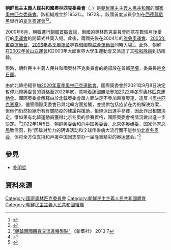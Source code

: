 {{noteTA
|G1=Country
|1=zh:北朝鮮; zh-cn:朝鲜; zh-tw:北韩; zh-hk:朝鮮; zh-sg:朝鲜;
|2=zh:南北韓; zh-cn:朝韩; zh-tw:南北韓; zh-hk:南北韓; zh-sg:朝韩;
}}

{{Infobox National Olympic Committee
| title = 朝鮮民主主義人民共和國<br/>奧林匹克委員會
| logo = Olympic Committee of the Democratic People's Republic of Korea logo.svg
| 國家或地區 = PRK
| 國家或地區編碼 = PRK
| 成立日期 = 1953年
| 加入國際奧委會 = 1957年
| 所屬成員 = OCA
| 總部 = {{DPRK-PRK}}平壤
| 會長 = [[金日国|金日国]]
| 秘書長 =
| 網頁 = 
}}

'''朝鮮民主主義人民共和國奧林匹克委員會'''（{{lang-en|Olympic Committee of the Democratic People's Republic of Korea}}、{{kor|k=조선민주주의인민공화국 올림픽 위원회|hj=朝鮮民主主義人民共和國 올림픽 委員會|名=北}}）是[[朝鮮民主主義人民共和國|朝鮮民主主義人民共和國]]的[[國家奧林匹克委員會|國家奧林匹克委員會]]。該組織成立於1953年。1972年，該國首度派員參加在[[西德|西德]][[慕尼黑|慕尼黑]]舉行的[[1972年夏季奧林匹克運動會|夏季奧運會]]<ref>{{Cite web |url=http://www.sports-reference.com/olympics/countries/PRK/ |title=North Korea |access-date=2014-02-02 |archive-url=https://web.archive.org/web/20081226190426/http://www.sports-reference.com/olympics/countries/PRK/ |archive-date=2008-12-26 |dead-url=yes }}</ref><ref>{{Cite news|url=https://www.koreaworldtimes.com/topics/news/7822/|script-title=ja:東京オリンピックで北朝鮮が金メダルを狙える競技とは？|newspaper=KoreaWorldTimes|date=2020-09-10|language=ja|accessdate=2020-09-19|archive-date=2020-12-25|archive-url=https://web.archive.org/web/20201225014853/https://www.koreaworldtimes.com/topics/news/7822/|dead-url=no}}</ref>。

2000年6月，朝韓進行[[朝韓首腦會談|朝韓首腦會談]]，兩國的奧林匹克委員會同意在數個月後舉行的[[2000年夏季奧林匹克運動會|奧運會]]的開幕式共同入場。此後，兩國先後在2004年的[[2004年夏季奧林匹克運動會|雅典奧運會]]、[[2005年東亞運動會|2005年東亞運動會]]、[[2006年冬季奧林匹克運動會|2006年冬季奧運會]]等數個國際[[綜合運動會|綜合運動會]]同時入場<ref>[http://news.xinhuanet.com/ziliao/2013-07/19/c_125033478.htm "朝韓兩國體育交流進程盤點"] {{Wayback|url=http://news.xinhuanet.com/ziliao/2013-07/19/c_125033478.htm |date=20140514133355 }} 《新華社》 2013 7</ref>。此外，朝鮮在[[2002年亞洲運動會|2002年釜山亞運會]]和2003年大邱世界大學生運動會又派遣了其[[朝鮮民主主義人民共和國啦啦隊|啦啦隊員]]到訪南韓。

現時，朝鮮民主主義人民共和國奧林匹克委員會的總部設在首都[[平壤|平壤]]，委員長是[[金日国|金日国]]。

由於北韓拒絕參加[[2020年夏季奧林匹克運動會|2020年夏季奧林匹克運動會]]，國際奧委會於2021年9月8日決定暫停北韓奧委會的資格至2022年底，意味着該國無法參加[[2022年冬季奧林匹克運動會|2022年冬季奧林匹克運動會]]。國際奧委會解釋由於北韓奧委會單方面決定不參加東京奧運，違反《[[奧林匹克憲章|奧林匹克憲章]]》，儘管國際奧委會已與北韓方面接觸，並提供包括疫苗在內的解決方案，但他們仍然拒絕所有有關防疫的建議與援助，拒絕派出選手參賽，因此作出相關決定。惟如果有北韓運動員獲得北京冬奧的參賽資格，國際奧委會視情況做出進一步決定。<ref>{{Cite web |url= https://news.rthk.hk/rthk/ch/component/k2/1609713-20210909.htm |title= 北韓被暫停國際奧委會資格　意味不能參加北京冬奧 |access-date= 2021-09-09 |archive-date= 2021-12-07 |archive-url= https://web.archive.org/web/20211207081414/https://news.rthk.hk/rthk/ch/component/k2/1609713-20210909.htm |dead-url= no }}</ref>2022年1月5日，朝鲜奥委会和{{tsl|ko|조선민주주의인민공화국 체육성|朝鲜民主主义人民共和国体育省|体育省}}向[[中国奥委会|中国奥委会]]、[[北京冬奥组委|北京冬奥组委]]、[[国家体育总局|国家体育总局]]致信函，称“因敌对势力的阴谋活动和全球传染病大流行而不能参加[[北京冬奥会|北京冬奥会]]，但将全方位支持和声援中国同志举办一届隆重精彩的奥运盛会。”<ref>{{cite web |title=우리 나라 올림픽위원회와 체육성이 중국 올림픽위원회와  베이징겨울철올림픽조직위원회, 국가체육총국에 편지를 보내였다 |url=http://www.rodong.rep.kp/ko/index.php?strPageID=SF01_02_01&newsID=2022-01-07-0015 |website=劳动新闻 |accessdate=2022-01-07 |language=ko-kp |archive-date=2022-01-14 |archive-url=https://web.archive.org/web/20220114183721/http://www.rodong.rep.kp/ko/index.php?strPageID=SF01_02_01&newsID=2022-01-07-0015 |dead-url=no }}</ref>

==參見==
*[[朴明哲|朴明哲]]

==資料來源==
{{reflist}}

{{OCA}}

[[Category:國家奧林匹克委員會|Category:國家奧林匹克委員會]]
[[Category:朝鮮民主主義人民共和國體育|Category:朝鮮民主主義人民共和國體育]]
[[Category:朝鮮民主主義人民共和國組織|Category:朝鮮民主主義人民共和國組織]]